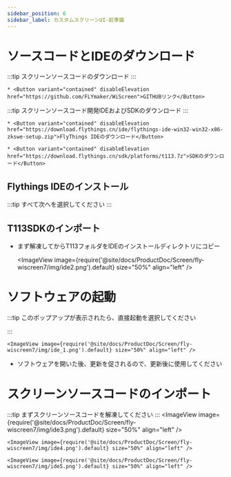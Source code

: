 ```yaml
---
sidebar_position: 6
sidebar_label: カスタムスクリーンUI-前準備
---
```





# ソースコードとIDEのダウンロード


:::tip
スクリーンソースコードのダウンロード
:::

    * <Button variant="contained" disableElevation href="https://github.com/FLYmaker/WiScreen">GITHUBリンク</Button>

:::tip
スクリーンソースコード開発IDEおよびSDKのダウンロード
:::

    * <Button variant="contained" disableElevation href="https://download.flythings.cn/ide/flythings-ide-win32-win32-x86-zkswe-setup.zip">FlyThings IDEのダウンロード</Button>

    * <Button variant="contained" disableElevation href="https://download.flythings.cn/sdk/platforms/t113.7z">SDKのダウンロード</Button>


## Flythings IDEのインストール

:::tip
すべて次へを選択してください
:::

## T113SDKのインポート
* まず解凍してからT113フォルダをIDEのインストールディレクトリにコピー

    <ImageView image={require('@site/docs/ProductDoc/Screen/fly-wiscreen7/img/ide2.png').default} size="50%" align="left" />



# ソフトウェアの起動

:::tip
このポップアップが表示されたら、直接起動を選択してください

:::

    <ImageView image={require('@site/docs/ProductDoc/Screen/fly-wiscreen7/img/ide_1.png').default} size="50%" align="left" />

* ソフトウェアを開いた後、更新を促されるので、更新後に使用してください

# スクリーンソースコードのインポート

:::tip
まずスクリーンソースコードを解凍してください
:::
    <ImageView image={require('@site/docs/ProductDoc/Screen/fly-wiscreen7/img/ide3.png').default} size="50%" align="left" />

    <ImageView image={require('@site/docs/ProductDoc/Screen/fly-wiscreen7/img/ide4.png').default} size="50%" align="left" />

    <ImageView image={require('@site/docs/ProductDoc/Screen/fly-wiscreen7/img/ide5.png').default} size="50%" align="left" />